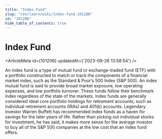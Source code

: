 ```yaml
---
title: "Index Fund"
slug: "/en/learn/wiki/index-fund-101206"
id: "101206"
hide_table_of_contents: true
---
```



# Index Fund

<ArticleMeta id={101206} updatedAt={'2023-09-26 13:58:54'} />
<div className='border-solid border-b border-t-0 my-4 border-[var(--ifm-color-gray-300)]' />

An index fund is a type of mutual fund or exchange-traded fund (ETF) with a portfolio constructed to match or track the components of a financial market index, such as the Standard & Poor’s 500 Index (S&P 500). An index mutual fund is said to provide broad market exposure, low operating expenses, and low portfolio turnover. These funds follow their benchmark index regardless of the state of the markets. Index funds are generally considered ideal core portfolio holdings for retirement accounts, such as individual retirement accounts (IRAs) and 401(k) accounts. Legendary investor Warren Buffett has recommended index funds as a haven for savings for the later years of life. Rather than picking out individual stocks for investment, he has said, it makes more sense for the average investor to buy all of the S&P 500 companies at the low cost that an index fund offers.
